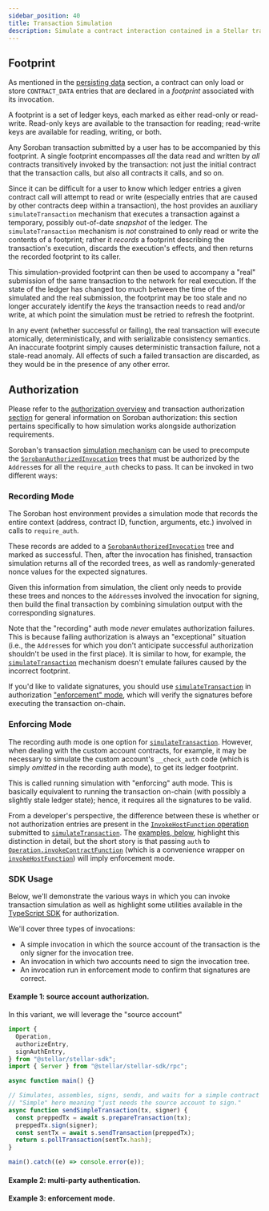 ```yaml
---
sidebar_position: 40
title: Transaction Simulation
description: Simulate a contract interaction contained in a Stellar transaction.
---
```


## Footprint

As mentioned in the [persisting data](../../storage/persisting-data.mdx) section, a contract can only load or store `CONTRACT_DATA` entries that are declared in a _footprint_ associated with its invocation.

A footprint is a set of ledger keys, each marked as either read-only or read-write. Read-only keys are available to the transaction for reading; read-write keys are available for reading, writing, or both.

Any Soroban transaction submitted by a user has to be accompanied by this footprint. A single footprint encompasses _all_ the data read and written by _all_ contracts transitively invoked by the transaction: not just the initial contract that the transaction calls, but also all contracts it calls, and so on.

Since it can be difficult for a user to know which ledger entries a given contract call will attempt to read or write (especially entries that are caused by other contracts deep within a transaction), the host provides an auxiliary `simulateTransaction` mechanism that executes a transaction against a temporary, possibly out-of-date _snapshot_ of the ledger. The `simulateTransaction` mechanism is _not_ constrained to only read or write the contents of a footprint; rather it _records_ a footprint describing the transaction's execution, discards the execution's effects, and then returns the recorded footprint to its caller.

This simulation-provided footprint can then be used to accompany a "real" submission of the same transaction to the network for real execution. If the state of the ledger has changed too much between the time of the simulated and the real submission, the footprint may be too stale and no longer accurately identify the _keys_ the transaction needs to read and/or write, at which point the simulation must be retried to refresh the footprint.

In any event (whether successful or failing), the real transaction will execute atomically, deterministically, and with serializable consistency semantics. An inaccurate footprint simply causes deterministic transaction failure, not a stale-read anomaly. All effects of such a failed transaction are discarded, as they would be in the presence of any other error.

## Authorization

Please refer to the [authorization overview](../../security/authorization.mdx) and transaction authorization [section][auth-data] for general information on Soroban authorization: this section pertains specifically to how simulation works alongside authorization requirements.

Soroban's transaction [simulation mechanism][sim-tx] can be used to precompute the [`SorobanAuthorizedInvocation`][auth-invoke] trees that must be authorized by the `Address`es for all the `require_auth` checks to pass. It can be invoked in two different ways:

### Recording Mode

The Soroban host environment provides a simulation mode that records the entire context (address, contract ID, function, arguments, etc.) involved in calls to `require_auth`.

These records are added to a [`SorobanAuthorizedInvocation`][auth-invoke] tree and marked as successful. Then, after the invocation has finished, transaction simulation returns all of the recorded trees, as well as randomly-generated nonce values for the expected signatures.

Given this information from simulation, the client only needs to provide these trees and nonces to the `Address`es involved the invocation for signing, then build the final transaction by combining simulation output with the corresponding signatures.

Note that the "recording" auth mode _never_ emulates authorization failures. This is because failing authorization is always an "exceptional" situation (i.e., the `Address`es for which you don't anticipate successful authorization shouldn't be used in the first place). It is similar to how, for example, the [`simulateTransaction`][sim-tx] mechanism doesn't emulate failures caused by the incorrect footprint.

If you'd like to validate signatures, you should use [`simulateTransaction`][sim-tx] in authorization ["enforcement" mode](#enforcing-mode), which will verify the signatures before executing the transaction on-chain.

### Enforcing Mode

The recording auth mode is one option for [`simulateTransaction`][sim-tx]. However, when dealing with the custom account contracts, for example, it may be necessary to simulate the custom account's `__check_auth` code (which is simply _omitted_ in the recording auth mode), to get its ledger footprint.

This is called running simulation with "enforcing" auth mode. This is basically equivalent to running the transaction on-chain (with possibly a slightly stale ledger state); hence, it requires all the signatures to be valid.

From a developer's perspective, the difference between these is whether or not authorization entries are present in the [`InvokeHostFunction` operation](../../../../learn/fundamentals/transactions/list-of-operations.mdx#invoke-host-function) submitted to [`simulateTransaction`][sim-tx]. The [examples, below](#typescript-utilities), highlight this distinction in detail, but the short story is that passing `auth` to [`Operation.invokeContractFunction`](https://stellar.github.io/js-stellar-sdk/Operation.html#.invokeContractFunction) (which is a convenience wrapper on [`invokeHostFunction`](https://stellar.github.io/js-stellar-sdk/Operation.html#.invokeHostFunction)) will imply enforcement mode.

### SDK Usage

Below, we'll demonstrate the various ways in which you can invoke transaction simulation as well as highlight some utilities available in the [TypeScript SDK](https://stellar.github.io/js-stellar-sdk/) for authorization.

We'll cover three types of invocations:
* A simple invocation in which the source account of the transaction is the only signer for the invocation tree.
* An invocation in which two accounts need to sign the invocation tree.
* An invocation run in enforcement mode to confirm that signatures are correct.

#### Example 1: source account authorization.

In this variant, we will leverage the "source account"

<CodeExample>

```javascript
import {
  Operation,
  authorizeEntry,
  signAuthEntry,
} from "@stellar/stellar-sdk";
import { Server } from "@stellar/stellar-sdk/rpc";

async function main() {}

// Simulates, assembles, signs, sends, and waits for a simple contract invocation.
// "Simple" here meaning "just needs the source account to sign."
async function sendSimpleTransaction(tx, signer) {
  const preppedTx = await s.prepareTransaction(tx);
  preppedTx.sign(signer);
  const sentTx = await s.sendTransaction(preppedTx);
  return s.pollTransaction(sentTx.hash);
}

main().catch((e) => console.error(e));
```

</CodeExample>

#### Example 2: multi-party authentication.

#### Example 3: enforcement mode.


[auth-data]: stellar-transaction.mdx#authorization-data
[auth-invoke]: https://github.com/stellar/stellar-xdr/blob/v22.0/Stellar-transaction.x#L558
[sim-tx]: ../../../../data/rpc/api-reference/methods/simulateTransaction.mdx
